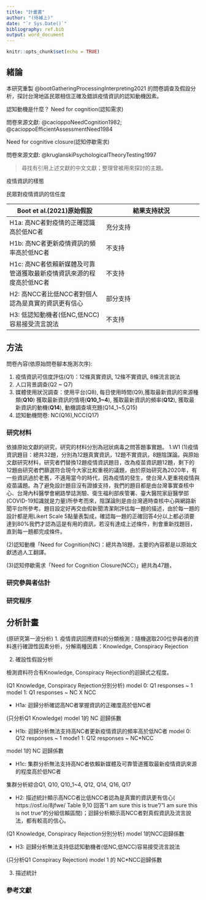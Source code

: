 ```yaml
---
title: "計畫書"
author: "(待補上)"
date: "`r Sys.Date()`"
bibliography: ref.bib
output: word_document
---
```


```r
knitr::opts_chunk$set(echo = TRUE)
```

## 緒論

本研究重製 @bootGatheringProcessingInterpreting2021 的問卷調查及假設分析，探討台灣地區民眾相信正確及錯誤疫情資訊的認知動機因素。

認知動機是什麼？
Need for cognition(認知需求)


問卷來源文獻: @cacioppoNeedCognition1982;  @cacioppoEfficientAssessmentNeed1984

Need for cognitive closure(認知停歇需求)

問卷來源文獻: @kruglanskiPsychologicalTheoryTesting1997

> 尋找有引用上述文獻的中文文獻；整理曾被用來探討的主題。

疫情資訊的樣態

民眾對疫情資訊的信任度

|Boot et al.(2021)原始假設 | 結果支持狀況 |
|---|---|
|H1a: 高NC者對疫情的正確認識高於低NC者 | 充分支持 |
|H1b: 高NC者更新疫情資訊的頻率高於低NC者 | 不支持 |
|H1c: 高NC者依賴新媒體及可靠管道獲取最新疫情資訊來源的程度高於低NC者 | 不支持 |
|H2: 高NCC者比低NCC者對個人認為是真實的資訊更有信心 | 部分支持 |
|H3: 低認知動機者(低NC,低NCC)容易接受流言說法 | 不支持 |



## 方法

問卷內容(依原始問卷腳本施測次序):

1. 疫情資訊可信度評估(Q1)：12條真實資訊, 12條不實資訊, 8條流言說法
2. 人口背景調查(Q2 ~ Q7)
3. 媒體使用狀況調查：使用平台(Q8), 每日使用時間(Q9),獲取最新資訊的來源種類(**Q10**) 獲取最新資訊的情境(**Q10_1~4**), 獲取最新資訊的頻率(**Q12**), 獲取最新資訊的動機(**Q14**), 動機調查填充題(Q14_1~5,Q15)
4. 認知動機問卷: NC(Q16),NCC(Q17)

### 研究材料

依據原始文獻的研究，研究的材料分別為冠狀病毒之問答題事實題。
1.W1
(1)疫情資訊題目：總共32題，分別為12題真實資訊，12題不實資訊，8題陰謀論。與原始文獻研究材料，研究者們替換12題疫情資訊題目，改為疫苗資訊題12題，剩下的12題由研究者們篩選符合現今大家比較重視的議題，由於原始研究為2020年，有一些資訊過於老舊，不適用當今的時代，因為疫情的發生，使台灣人更重視疫情與疫苗議題。為了避免設計題目沒有證據支持，我們的題目都是由台灣事實查核中心、台灣內科醫學會網路學誌測驗、衛生福利部疾管署、臺大醫院家庭醫學部(COVID-19知識就是力量)所參考而來，陰謀論則是由台灣適時查核中心與網路新聞平台所參考。題目設定好再交由假新聞清潔劑評估每一題的描述，由於每一題的設計都是用Likert Scale 5點量表製成，確認每一題的正確回答4分以上都必須要達到80%我們才認為這是有用的資訊，若沒有達成上述條件，則會重新找題目，直到每一題都完成條件。


(2)認知動機「Need for Cognition(NC)：總共為18題，主要的內容都是以原始文獻透過人工翻譯。


(3)認知停歇需求「Need for Cognition Closure(NCC)」總共為47題，

### 研究參與者估計 

### 研究程序



## 分析計畫

(原研究第一波分析)
1. 疫情資訊回應資料的分類檢測：隨機選取200位參與者的資料進行確證性因素分析，分解兩種因素：Knowledge, Conspiracy Rejection

2. 確設性假設分析

檢測資料符合有Knowledge, Conspiracy Rejection的迴歸式之程度。

(Q1 Knowledge, Conspiracy Rejection分別分析)
model 0: Q1 responses ~ 1
model 1: Q1 responses ~ NC X NCC

- H1a: 迴歸分析確認高NC者掌握資訊的正確度高於低NC者

(只分析Q1 Knowledge)
model 1的 NC 迴歸係數

- H1b: 迴歸分析無法支持高NC者更新疫情資訊的頻率高於低NC者
model 0: Q12 responses ~ 1
mode1 1: Q12 responses ~ NC*NCC

model 1的 NC 迴歸係數

- H1c: 集群分析無法支持高NC者依賴新媒體及可靠管道獲取最新疫情資訊來源的程度高於低NC者

集群分析綜合Q1, Q10, Q10_1~4, Q12, Q14, Q16, Q17

- H2: 描述統計顯示高NCC者比低NCC者認為是真實的資訊更有信心( https://osf.io/8jfwe/  Table 9,10 回答“I am sure this is true"/"I am sure this is not true"的分組信賴區間)；迴歸分析顯示高NCC者對真假資訊及流言說法，都有較高的信心。

(Q1 Knowledge, Conspiracy Rejection分別分析)
model 1的NCC迴歸係數

- H3: 迴歸分析無法支持低認知動機者(低NC,低NCC)容易接受流言說法

(只分析Q1 Conspiracy Rejection)
model 1 的 NC*NCC迴歸係數

3. 描述統計




### 參考文獻

